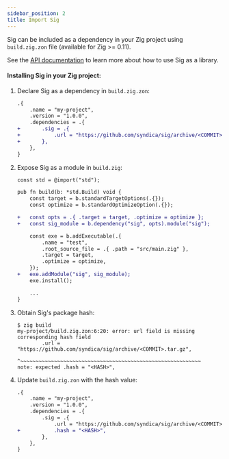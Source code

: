 ```yaml
---
sidebar_position: 2
title: Import Sig
---
```


Sig can be included as a dependency in your Zig project using `build.zig.zon` file (available for Zig >= 0.11). 

See the [API documentation](./rpc-api-client) to learn more about how to use Sig as a library.

#### Installing Sig in your Zig project:

1. Declare Sig as a dependency in `build.zig.zon`:

   ```diff
   .{
       .name = "my-project",
       .version = "1.0.0",
       .dependencies = .{
   +       .sig = .{
   +           .url = "https://github.com/syndica/sig/archive/<COMMIT>.tar.gz",
   +       },
       },
   }
   ```

2. Expose Sig as a module in `build.zig`:

   ```diff
   const std = @import("std");

   pub fn build(b: *std.Build) void {
       const target = b.standardTargetOptions(.{});
       const optimize = b.standardOptimizeOption(.{});

   +   const opts = .{ .target = target, .optimize = optimize };
   +   const sig_module = b.dependency("sig", opts).module("sig");

       const exe = b.addExecutable(.{
           .name = "test",
           .root_source_file = .{ .path = "src/main.zig" },
           .target = target,
           .optimize = optimize,
       });
   +   exe.addModule("sig", sig_module);
       exe.install();

       ...
   }
   ```

3. Obtain Sig's package hash:

   ```
   $ zig build
   my-project/build.zig.zon:6:20: error: url field is missing corresponding hash field
           .url = "https://github.com/syndica/sig/archive/<COMMIT>.tar.gz",
                  ^~~~~~~~~~~~~~~~~~~~~~~~~~~~~~~~~~~~~~~~~~~~~~~~~~~~~~~~~~~~
   note: expected .hash = "<HASH>",
   ```

4. Update `build.zig.zon` with the hash value:

   ```diff
   .{
       .name = "my-project",
       .version = "1.0.0",
       .dependencies = .{
           .sig = .{
               .url = "https://github.com/syndica/sig/archive/<COMMIT>.tar.gz",
   +           .hash = "<HASH>",
           },
       },
   }
   ```
